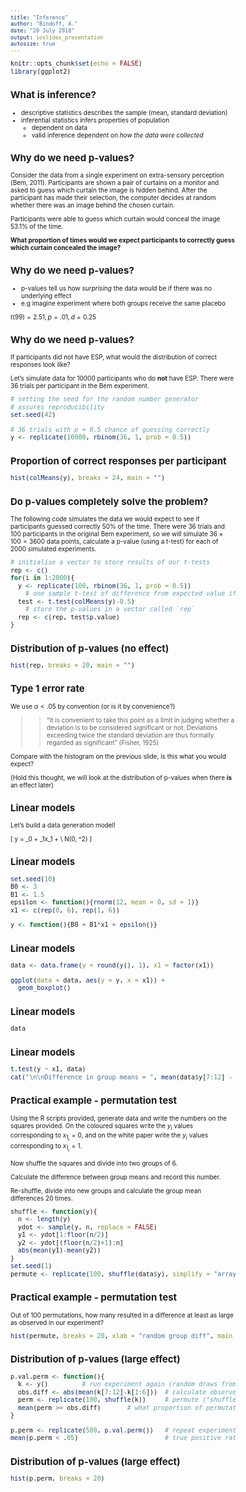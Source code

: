 ```yaml
---
title: "Inference"
author: "Bindoff, A."
date: "20 July 2018"
output: ioslides_presentation
autosize: true
---
```

<style type="text/css">
body, td {
   font-size: 10px;
}
code.r{
  font-size: 10px;
}
pre {
  font-size: 10px
}
</style>

```r
knitr::opts_chunk$set(echo = FALSE)
library(ggplot2)
```

## What is inference?

- descriptive statistics describes the sample (mean, standard deviation)
- inferential statistics infers properties of population
  - dependent on data
  - valid inference dependent on *how the data were collected*
  
## Why do we need p-values?

Consider the data from a single experiment on extra-sensory perception (Bem, 2011). Participants are shown a pair of curtains on a monitor and asked to guess which curtain the image is hidden behind. After the participant has made their selection, the computer decides at random whether there was an image behind the chosen curtain.  

Participants were able to guess which curtain would conceal the image 53.1% of the time.  

**What proportion of times would we expect participants to correctly guess which curtain concealed the image?**

## Why do we need p-values?

- p-values tell us how *surprising* the data would be if there was no underlying effect
- e.g imagine experiment where both groups receive the same placebo

$t(99) = 2.51, p = .01, d = 0.25$  

## Why do we need p-values?

If participants did not have ESP, what would the distribution of correct responses look like?  

Let's simulate data for 10000 participants who do **not** have ESP. There were 36 trials per participant in the Bem experiment.  

```r
# setting the seed for the random number generator
# assures reproducibility
set.seed(42)  

# 36 trials with p = 0.5 chance of guessing correctly
y <- replicate(10000, rbinom(36, 1, prob = 0.5))  
```

## Proportion of correct responses per participant

```r
hist(colMeans(y), breaks = 24, main = "")

```


## Do p-values completely solve the problem?

The following code simulates the data we would expect to see if participants guessed correctly 50% of the time. There were 36 trials and 100 participants in the original Bem experiment, so we will simulate $36 \times 100 = 3600$ data points, calculate a p-value (using a t-test) for each of 2000 simulated experiments.  

```r
# initialise a vector to store results of our t-tests
rep <- c()  
for(i in 1:2000){
  y <- replicate(100, rbinom(36, 1, prob = 0.5))
    # one sample t-test of difference from expected value if chance
  test <- t.test(colMeans(y)-0.5) 
    # store the p-values in a vector called `rep`
  rep <- c(rep, test$p.value)                
}
```

## Distribution of p-values (no effect)

```r
hist(rep, breaks = 20, main = "")
```

## Type 1 error rate

We use $\alpha < .05$ by convention (or is it by convenience?)  

>>"It is convenient to take this point as a limit in judging whether a deviation is to be considered significant or not. Deviations exceeding twice the standard deviation are thus formally regarded as significant" (Fisher, 1925)  

Compare with the histogram on the previous slide, is this what you would expect?  

(Hold this thought, we will look at the distribution of p-values when there **is** an effect later)  

## Linear models

Let's build a data generation model!  

\[
  y = \beta_0 + \beta_1x_1 + \epsilon\\
  \epsilon \sim N(0, \sigma^2)
\]

## Linear models

```r
set.seed(10)
B0 <- 3
B1 <- 1.5
epsilon <- function(){rnorm(12, mean = 0, sd = 1)}
x1 <- c(rep(0, 6), rep(1, 6))

y <- function(){B0 + B1*x1 + epsilon()}

```

## Linear models

```r
data <- data.frame(y = round(y(), 1), x1 = factor(x1))

ggplot(data = data, aes(y = y, x = x1)) +
  geom_boxplot()

```

## Linear models  

```r
data
```

## Linear models

```r
t.test(y ~ x1, data)
cat("\n\nDifference in group means = ", mean(data$y[7:12] - data$y[1:6]))

```

## Practical example - permutation test

Using the R scripts provided, generate data and write the numbers on the squares provided. On the coloured squares write the $y_i$ values corresponding to $x_{1_i} = 0$, and on the white paper write the $y_i$ values corresponding to $x_{1_i} = 1$.  

Now shuffle the squares and divide into two groups of 6.  

Calculate the difference between group means and record this number.  

Re-shuffle, divide into new groups and calculate the group mean differences 20 times.  

```r
shuffle <- function(y){
  n <- length(y)
  ydot <- sample(y, n, replace = FALSE)
  y1 <- ydot[1:floor(n/2)]
  y2 <- ydot[(floor(n/2)+1):n]
  abs(mean(y1)-mean(y2))
}
set.seed(1)
permute <- replicate(100, shuffle(data$y), simplify = "array")
```

## Practical example - permutation test

Out of 100 permutations, how many resulted in a difference at least as large as observed in our experiment?  

```r
hist(permute, breaks = 20, xlab = "random group diff", main = "Null distribution")

```

## Distribution of p-values (large effect)

```r
p.val.perm <- function(){
  k <- y()         # run experiment again (random draws from generating model)
  obs.diff <- abs(mean(k[7:12]-k[1:6]))  # calculate observed difference of means
  perm <- replicate(100, shuffle(k))     # permute ("shuffle") 100 times and calculate observed differences
  mean(perm >= obs.diff)       # what proportion of permutations >= observed difference from experiment
}

p.perm <- replicate(500, p.val.perm())   # repeat experiment 500 times, storing p-value each time
mean(p.perm < .05)                       # true positive rate by permutation test
```

## Distribution of p-values (large effect)


```r

hist(p.perm, breaks = 20)
```